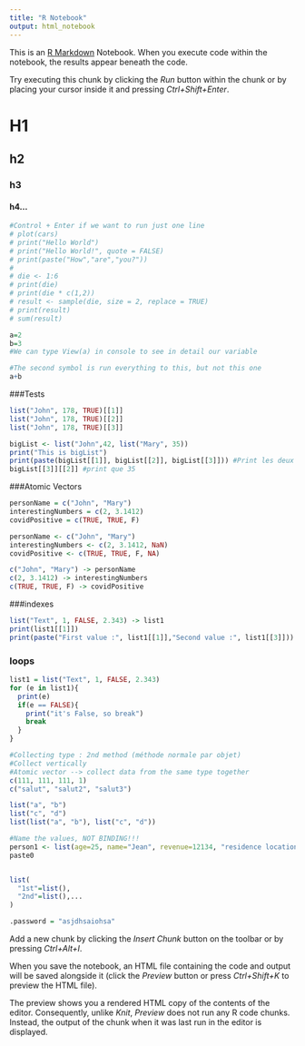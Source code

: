 ```yaml
---
title: "R Notebook"
output: html_notebook
---
```


This is an [R Markdown](http://rmarkdown.rstudio.com) Notebook. When you execute code within the notebook, the results appear beneath the code.

Try executing this chunk by clicking the *Run* button within the chunk or by placing your cursor inside it and pressing *Ctrl+Shift+Enter*.

# H1

## h2

### h3

#### h4...

```r
#Control + Enter if we want to run just one line
# plot(cars)
# print("Hello World")
# print("Hello World!", quote = FALSE)
# print(paste("How","are","you?"))
# 
# die <- 1:6
# print(die)
# print(die * c(1,2))
# result <- sample(die, size = 2, replace = TRUE)
# print(result)
# sum(result)

a=2
b=3
#We can type View(a) in console to see in detail our variable
```

```r
#The second symbol is run everything to this, but not this one
a+b
```

###Tests
```r
list("John", 178, TRUE)[[1]]
list("John", 178, TRUE)[[2]]
list("John", 178, TRUE)[[3]]

bigList <- list("John",42, list("Mary", 35))
print("This is bigList")
print(paste(bigList[[1]], bigList[[2]], bigList[[3]])) #Print les deux alternatives
bigList[[3]][[2]] #print que 35
```

###Atomic Vectors
```r
personName = c("John", "Mary")
interestingNumbers = c(2, 3.1412)
covidPositive = c(TRUE, TRUE, F)

personName <- c("John", "Mary")
interestingNumbers <- c(2, 3.1412, NaN)
covidPositive <- c(TRUE, TRUE, F, NA)

c("John", "Mary") -> personName
c(2, 3.1412) -> interestingNumbers
c(TRUE, TRUE, F) -> covidPositive
```


###indexes
```r
list("Text", 1, FALSE, 2.343) -> list1
print(list1[[1]])
print(paste("First value :", list1[[1]],"Second value :", list1[[3]]))


```


### loops
```r
list1 = list("Text", 1, FALSE, 2.343)
for (e in list1){
  print(e)
  if(e == FALSE){
    print("it's False, so break")
    break
  }
}
```
```r
#Collecting type : 2nd method (méthode normale par objet)
#Collect vertically
#Atomic vector --> collect data from the same type together
c(111, 111, 111, 1)
c("salut", "salut2", "salut3")

list("a", "b")
list("c", "d")
list(list("a", "b"), list("c", "d"))

```


```r
#Name the values, NOT BINDING!!!
person1 <- list(age=25, name="Jean", revenue=12134, "residence location"=12312)
paste0


list(
  "1st"=list(), 
  "2nd"=list(),...
)
```
```r
.password = "asjdhsaiohsa"
```


















Add a new chunk by clicking the *Insert Chunk* button on the toolbar or by pressing *Ctrl+Alt+I*.

When you save the notebook, an HTML file containing the code and output will be saved alongside it (click the *Preview* button or press *Ctrl+Shift+K* to preview the HTML file).

The preview shows you a rendered HTML copy of the contents of the editor. Consequently, unlike *Knit*, *Preview* does not run any R code chunks. Instead, the output of the chunk when it was last run in the editor is displayed.

